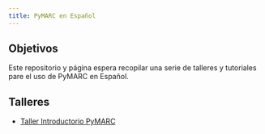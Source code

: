 ```yaml
---
title: PyMARC en Español
---
```


## Objetivos

Este repositorio y página espera recopilar una serie de talleres y tutoriales pare el uso de PyMARC en Español.

## Talleres

* [Taller Introductorio PyMARC](01_introduccion.qmd)

